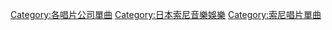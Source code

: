[[Category:各唱片公司單曲|Category:各唱片公司單曲]]
[[Category:日本索尼音樂娛樂|Category:日本索尼音樂娛樂]]
[[Category:索尼唱片單曲|Category:索尼唱片單曲]]